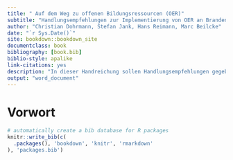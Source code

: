 ```yaml
--- 
title: " Auf dem Weg zu offenen Bildungsressourcen (OER)"
subtitle: "Handlungsempfehlungen zur Implementierung von OER an Brandenburger Hochschulen"
author: "Christian Dohrmann, Stefan Jank, Hans Reimann, Marc Beilcke"
date: "`r Sys.Date()`"
site: bookdown::bookdown_site
documentclass: book
bibliography: [book.bib]
biblio-style: apalike
link-citations: yes
description: "In dieser Handreichung sollen Handlungsempfehlungen gegebn werden, wie Strukturen geschaffen werden können, um OER an Brandenburger Hochschulen zu verankern."
output: "word_document"
---
```


# Vorwort


```r
# automatically create a bib database for R packages
knitr::write_bib(c(
  .packages(), 'bookdown', 'knitr', 'rmarkdown'
), 'packages.bib')
```
